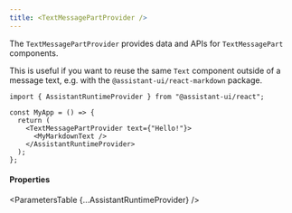 ```yaml
---
title: <TextMessagePartProvider />
---
```



The `TextMessagePartProvider` provides data and APIs for `TextMessagePart` components.

This is useful if you want to reuse the same `Text` component outside of a message text, e.g. with the `@assistant-ui/react-markdown` package.

```tsx {1, 8, 10}
import { AssistantRuntimeProvider } from "@assistant-ui/react";

const MyApp = () => {
  return (
    <TextMessagePartProvider text={"Hello!"}>
      <MyMarkdownText />
    </AssistantRuntimeProvider>
  );
};
```

#### Properties

<ParametersTable {...AssistantRuntimeProvider} />
